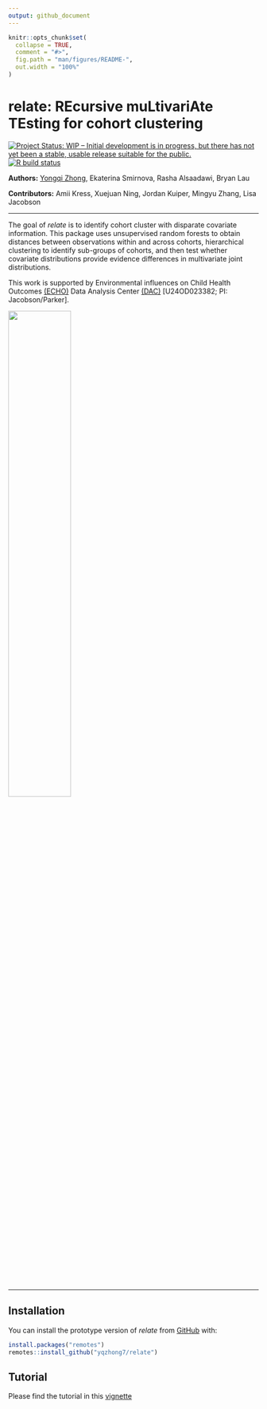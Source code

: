 ```yaml
---
output: github_document
---
```


<!-- README.md is generated from README.Rmd. Please edit that file -->

```r
knitr::opts_chunk$set(
  collapse = TRUE,
  comment = "#>",
  fig.path = "man/figures/README-",
  out.width = "100%"
)
```

# relate: REcursive muLtivariAte TEsting for cohort clustering

<!-- badges: start -->
[![Project Status: WIP – Initial development is in progress, but there has not yet been a stable, usable release suitable for the public.](https://www.repostatus.org/badges/latest/wip.svg)](https://www.repostatus.org/#wip)
[![R build status](https://github.com/yqzhong7/relate/workflows/R-CMD-check/badge.svg)](https://github.com/yqzhong7/relate/actions)
<!-- badges: end -->

__Authors:__ [Yongqi Zhong](https://github.com/yqzhong7), Ekaterina Smirnova, Rasha Alsaadawi, Bryan Lau

__Contributors:__ Amii Kress, Xuejuan Ning, Jordan Kuiper, Mingyu Zhang, Lisa Jacobson

------------------

The goal of *relate* is to identify cohort cluster with disparate covariate information.
This package uses unsupervised random forests to obtain distances between observations within and across cohorts, hierarchical clustering to identify sub-groups of cohorts, and then test whether covariate distributions provide evidence differences in multivariate joint distributions.  

This work is supported by Environmental influences on Child Health Outcomes [(ECHO)](https://echochildren.org/) Data Analysis Center [(DAC)](https://www.jhsph.edu/departments/epidemiology/echo/) [U24OD023382; PI: Jacobson/Parker].

<img src="man/figures/ECHO-logo.jpg" align="center" width=50% height=50%/>


------------------

## Installation

You can install the prototype version of *relate* from [GitHub](https://github.com/yqzhong7) with:

```r
install.packages("remotes")
remotes::install_github("yqzhong7/relate")
```

## Tutorial
Please find the tutorial in this [vignette](https://yqzhong7.github.io/relate/articles/relate.html)
